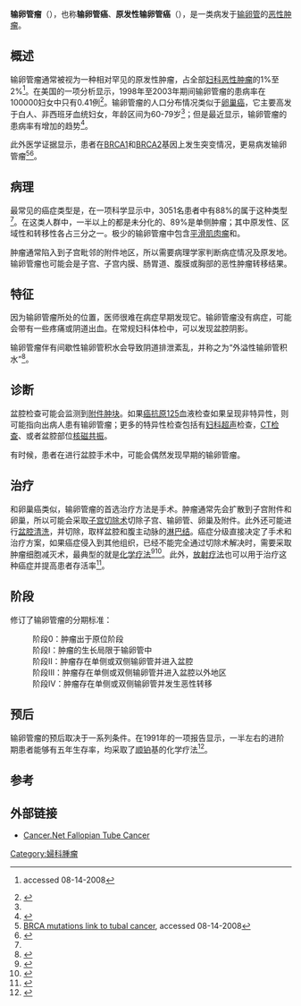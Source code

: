 {{Medical}}
{{Infobox disease |
  Name           = 输卵管瘤 |
  ICD10          = {{ICD10|C|57|0|c|51}}, {{ICD10|D|28|2|d|10}} |
  ICD9           = {{ICD9|183.2}}, {{ICD9|221.0}} |
  ICDO           = |
  Image          = Serous carcinoma cytology.jpg |
  Caption        = [[显微镜|显微镜]]下的{{link-en|浆液性癌|serous carcinoma}}，是一类病发于输卵管的癌症|
  OMIM           = |
  OMIM_mult      = |
  MeshID         = D005185 |
  }}
'''输卵管瘤'''（{{lang|en|tubal cancer}}），也称'''输卵管癌'''、'''原发性输卵管癌'''（{{lang|en|Primary fallopian tube cancer, PFTC}}），是一类病发于[[输卵管|输卵管]]的[[恶性肿瘤|恶性肿瘤]]。

==概述==
输卵管瘤通常被视为一种相对罕见的原发性肿瘤，占全部[[:Category:妇科恶性肿瘤|妇科恶性肿瘤]]的1%至2%<ref name=ucsf>{{cite web|  url=http://www.ucsfhealth.org/adult/medical_services/cancer/pelvic/conditions/fallopian/signs.html | author=UCSF | title=Gynecologic Cancer: Fallopian Tube Cancer}} accessed 08-14-2008</ref>。在美国的一项分析显示，1998年至2003年期间输卵管瘤的患病率在100000妇女中只有0.41例<ref name=stewart>{{cite journal|author=Stewart SL, Wike JM, Foster SL, Michaud F| title=The incidence of primary fallopian tube cancer in the United States.| journal=Gynecol Oncol. |volume=107|issue=3|pages=392–7|year=2007 | pmid = 17961642|doi=10.1016/j.ygyno.2007.09.018 }}</ref>。输卵管瘤的人口分布情况类似于[[卵巢癌|卵巢癌]]，它主要高发于白人、非西班牙血统妇女，年龄区间为60-79岁<ref name=stewart/>；但是最近显示，输卵管瘤的患病率有增加的趋势<ref name=piek>{{cite journal |author=Piek JM, van Diest PJ, Verheijen RH |title=Ovarian carcinogenesis: an alternative hypothesis |journal=Adv. Exp. Med. Biol. |volume=622 |issue= |pages=79–87 |year=2008 |pmid=18546620 |doi=10.1007/978-0-387-68969-2_7 |url=}}</ref>。

此外医学证据显示，患者在[[BRCA1|BRCA1]]和[[BRCA2|BRCA2]]基因上发生突变情况，更易病发输卵管瘤<ref>[http://findarticles.com/p/articles/mi_m0CYD/is_8_37/ai_85591405 BRCA mutations link to tubal cancer], accessed 08-14-2008</ref><ref name="hereditary serous ovarian carcinogenesis">{{Cite web |url=http://dare.ubvu.vu.nl/handle/1871/9013 |title=存档副本 |accessdate=2013-12-27 |archive-date=2011-07-24 |archive-url=https://web.archive.org/web/20110724172352/http://dare.ubvu.vu.nl//handle/1871/9013 |dead-url=yes }}</ref>。

==病理==
最常见的癌症类型是{{link-en|恶性腺瘤|adenocarcinoma}}，在一项科学显示中，3051名患者中有88%的属于这种类型<ref name=stewart/>。在这类人群中，一半以上的都是未分化的、89%是单侧肿瘤；其中原发性、区域性和转移性各占三分之一。极少的输卵管瘤中包含[[平滑肌肉瘤|平滑肌肉瘤]]和{{link-en|移行细胞癌|transitional cell carcinoma}}。

肿瘤通常陷入到子宫毗邻的附件地区，所以需要病理学家判断病症情况及原发地。输卵管瘤也可能会是子宫、子宫内膜、肠胃道、腹膜或胸部的恶性肿瘤转移结果。

==特征==
因为输卵管瘤所处的位置，医师很难在病症早期发现它。输卵管瘤没有病症，可能会带有一些疼痛或阴道出血。在常规妇科体检中，可以发现盆腔阴影。

输卵管瘤伴有间歇性输卵管积水会导致阴道排泄紊乱，并称之为“外溢性输卵管积水”<ref>{{cite journal | pmid = 13899814 | volume=18 | title=Hydrops tubae profluens--symptom in tubal carcinoma | url = https://archive.org/details/sim_obstetrics-and-gynecology_1961-11_18_5/page/631 | author=GOLDMAN JA, GANS B, ECKERLING B | journal=Obstet Gynecol | pages=631–4|date=November 1961}}</ref>。

==诊断==
盆腔检查可能会监测到[[附件肿块|附件肿块]]。如果[[癌抗原125|癌抗原125]]血液检查如果呈现非特异性，则可能指向出病人患有输卵管瘤；更多的特异性检查包括有[[妇科超声|妇科超声]]检查，[[CT检查|CT检查]]、或者盆腔部位[[核磁共振|核磁共振]]。

有时候，患者在进行盆腔手术中，可能会偶然发现早期的输卵管瘤。

==治疗==
和卵巢癌类似，输卵管瘤的首选治疗方法是手术。肿瘤通常先会扩散到子宫附件和卵巢，所以可能会采取[[子宫切除术|子宫切除术]]切除子宫、输卵管、卵巢及附件。此外还可能进行[[盆腔清洗|盆腔清洗]]，并切除{{link-en|大网膜|Greater omentum}}，取样盆腔和腹主动脉的[[淋巴结|淋巴结]]。癌症分级直接决定了手术和治疗方案，如果癌症侵入到其他组织，已经不能完全通过切除术解决时，需要采取肿瘤细胞减灭术，最典型的就是[[化学疗法|化学疗法]]<ref name=liapis>{{cite journal|author=Liapis A, Bakalianou K, Mpotsa E, Salakos N, Fotiou S, Kondi-Paffiti A.  | title=Fallopian tube malignancies: A retrospective clinical pathological study of 17 cases.| journal=J Obstet Gynaecol. |volume=28|issue=1|pages=93–5|year=2008 | pmid = 18259909|doi=10.1080/01443610701811894 }}</ref><ref>{{cite journal| journal=Arch Gynecol Obstet. | volume=264|title=Treatment of fallopian tube cancer. Review of the literature.| issue=1| pages=13–9| year=2000| author=Takeshima N, Hasumi K.  | pmid = 10985612 }}</ref>。此外，[[放射疗法|放射疗法]]也可以用于治疗这种癌症并提高患者存活率<ref>{{cite journal | journal= Radiother Oncol. | volume= 10| title=Fallopian tube cancer: the role of radiation therapy. | issue= 4 | pages= 267–75 | year= 1987| author=Schray MF, Podratz KC, Malkasian GD. | pmid = 3444903 }}</ref>。

==阶段==
{{link-en|国际妇产科联盟|International Federation of Gynecology and Obstetrics}}修订了输卵管瘤的分期标准：
:阶段0：肿瘤出于原位阶段
:阶段I：肿瘤的生长局限于输卵管中
:阶段II：肿瘤存在单侧或双侧输卵管并进入盆腔
:阶段III：肿瘤存在单侧或双侧输卵管并进入盆腔以外地区
:阶段IV：肿瘤存在单侧或双侧输卵管并发生恶性转移

==预后==
输卵管瘤的预后取决于一系列条件。在1991年的一项报告显示，一半左右的进阶期患者能够有五年生存率，均采取了[[顺铂|顺铂]]基的化学疗法<ref>{{cite journal  |author=Barakat RR, Rubin SC, Saigo PE, et al. | title=Cisplatin-based combination chemotherapy in carcinoma of the fallopian tube. |journal=Gynecol Oncol }}</ref>。

==参考==
{{reflist|2}}

==外部链接==
* [http://www.cancer.net/cancer-types/fallopian-tube-cancer Cancer.Net Fallopian Tube Cancer] {{Wayback|url=http://www.cancer.net/cancer-types/fallopian-tube-cancer |date=20121022095110 }}

{{女性生殖道肿瘤}}

{{DEFAULTSORT:Fallopian Tube Cancer}}
[[Category:婦科腫瘤|Category:婦科腫瘤]]